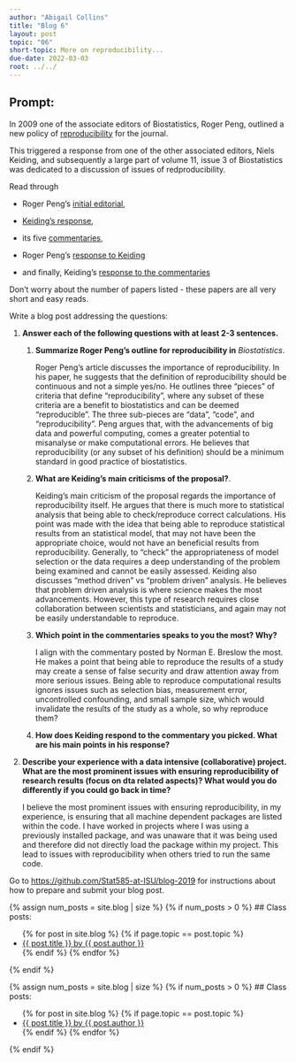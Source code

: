 ```yaml
---
author: "Abigail Collins"
title: "Blog 6"
layout: post
topic: "06"
short-topic: More on reproducibility...
due-date: 2022-03-03
root: ../../
---
```


## Prompt:

In 2009 one of the associate editors of Biostatistics, Roger Peng, outlined a new policy of [reproducibility](https://doi.org/10.1093/biostatistics/kxp014) for the journal. 

This triggered a response from one of the other associated editors, Niels Keiding, and subsequently a large part of volume 11, issue 3 of Biostatistics was dedicated to a discussion of issues of redproducibility. 


Read through 

- Roger Peng's [initial editorial](https://doi.org/10.1093/biostatistics/kxp014), 

- [Keiding's response](https://doi.org/10.1093/biostatistics/kxq033),

- its five [commentaries](https://academic.oup.com/biostatistics/issue/11/3),  

- Roger Peng's [response to Keiding](https://doi.org/10.1093/biostatistics/kxq032)

- and finally, Keiding's [response to the commentaries](https://doi.org/10.1093/biostatistics/kxq034)

Don't worry about the number of papers listed - these papers are all very short and easy reads. 


Write a blog post addressing the questions: 

1. **Answer each of the following questions with at least 2-3 sentences.**

    1. **Summarize Roger Peng's outline for reproducibility in** *Biostatistics*. 
        
        Roger Peng's article discusses the importance of reproducibility. In his paper, he suggests that the definition of reproducibility should be continuous and not a simple yes/no. He outlines three "pieces" of criteria that define "reproducibility", where any subset of these criteria are a benefit to biostatistics and can be deemed "reproducible". The three sub-pieces are "data", "code", and "reproducibility". Peng argues that, with the advancements of big data and powerful computing, comes a greater potential to misanalyse or make computational errors. He believes that reproducibility (or any subset of his definition) should be a minimum standard in good practice of biostatistics. 

    2. **What are Keiding's main criticisms of the proposal?**. 
    
       Keiding's main criticism of the proposal regards the importance of reproducibility itself. He argues that there is much more to statistical analysis that being able to check/reproduce correct calculations. His point was made with the idea that being able to reproduce statistical results from an statistical model, that may not have been the appropriate choice, would not have an beneficial results from reproducibility. Generally, to "check" the appropriateness of model selection or the data requires a deep understanding of the problem being examined and cannot be easily assessed. Keiding also discusses "method driven" vs "problem driven" analysis. He believes that problem driven analysis is where science makes the most advancements. However, this type of research requires close collaboration between scientists and statisticians, and again may not be easily understandable to reproduce.

    4. **Which point in the commentaries speaks to you the most? Why?**

        I align with the commentary posted by Norman E. Breslow the most. He makes a point that being able to reproduce the results of a study may create a sense of false security and draw attention away from more serious issues. Being able to reproduce computational results ignores issues such as selection bias, measurement error, uncontrolled confounding, and small sample size, which would invalidate the results of the study as a whole, so why reproduce them?
    
        
    6. **How does Keiding respond to the commentary you picked. What are his main points in his response?**

    
    
2. **Describe your experience with a data intensive (collaborative) project. What are the most prominent issues with ensuring reproducibility of research results (focus on dta related aspects)? What would you do differently if you could go back in time?**

    I believe the most prominent issues with ensuring reproducibility, in my experience, is ensuring that all machine dependent packages are listed within the code. I have worked in projects where I was using a previously installed package, and was unaware that it was being used and therefore did not directly load the package within my project. This lead to issues with reproducibility when others tried to run the same code. 


Go to [https://github.com/Stat585-at-ISU/blog-2019](https://github.com/Stat585-at-ISU/blog-2019) for instructions about how to prepare and submit your blog post.


{% assign num_posts = site.blog | size %}
{% if num_posts > 0 %}
## Class posts:

<ul>
{% for post in site.blog %}
  {% if page.topic == post.topic %}
  <li><a href="{{ post.url }}">{{ post.title }} by {{ post.author }}</a></li>
  {% endif %}
{% endfor %}
</ul>
{% endif %}



{% assign num_posts = site.blog | size %}
{% if num_posts > 0 %}
## Class posts:

<ul>
{% for post in site.blog %}
  {% if page.topic == post.topic %}
  <li><a href="{{ post.url }}">{{ post.title }} by {{ post.author }}</a></li>
  {% endif %}
{% endfor %}
</ul>
{% endif %}
